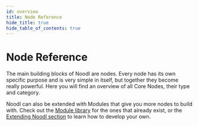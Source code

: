 ```yaml
---
id: overview
title: Node Reference
hide_title: true
hide_table_of_contents: true
---
```



# Node Reference

The main building blocks of Noodl are nodes. Every node has its own specific purpose and is very simple in itself, but together they become really powerful. Here you will find an overview of all Core Nodes, their type and category.

Noodl can also be extended with Modules that give you more nodes to build with. Check out the [Module library](/library/modules/overview) for the ones that already exist, or the [Extending Noodl section](/javascript/extending/overview) to learn how to develop your own.

<div className="spacer" style={{ paddingBottom: '80px' }} />

<NodeColorGuide text="All the nodes in Noodl are color coded to make it easier to visually navigate the Node Canvas." />

<NodeReferenceListing />
